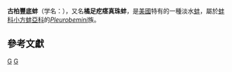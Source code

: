 {{Speciesbox 
| taxon = Plethobasus cooperianus 
| authority = Lea, 1834
| status = CR | status_system = iucn3.1 | status_ref = {{r|IUCN_17623}}
| image = Plethobasus cooperianus.jpg
}}
'''古柏豐底蚌'''（学名：''{{lang|la|Plethobasus cooperianus}}''），又名'''橘足疙瘩真珠蚌'''{{r|shelldoc_200126}}，是[[美國|美國]]特有的一種淡水[[蚌|蚌]]，屬於[[蚌科|蚌科]][[小方蚌亞科|小方蚌亞科]]的''[[Pleurobemini|Pleurobemini]]''族{{r|ITIS_80226}}。

==參考文獻==
{{reflist|refs=
<ref name="ITIS_80226">{{ITIS|id=80226|taxon=Plethobasus|authority=Simpson, 1900|date=2014|accessdate=2017-11-01}}</ref>
<ref name="IUCN_17623">{{IUCN2009|assessors=Bogan, A.E.|year=1996|id=17623|title=Plethobasus cooperianus|downloaded=2009-07-22}}</ref>
<ref name="shelldoc_200126">{{shelldoc_200126}}</ref>
}}
{{Taxonbar|from=Q1055021}}

[[Category:美國動物|G]]
[[Category:豐底蚌屬|G]]